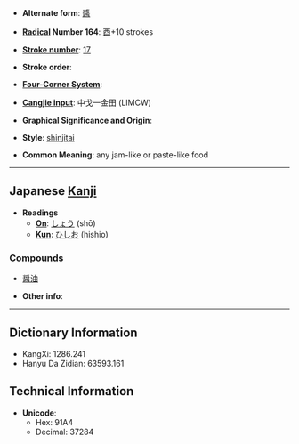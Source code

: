 * '''Alternate form''': [[醬]]

* '''[[Wiktionary:Chinese radical index| Radical]] Number 164''': [[Wiktionary:Chinese radical index 酉|酉]]+10 strokes

* '''[[Wiktionary:Chinese total strokes index|Stroke number]]''': [[Wiktionary:Chinese total strokes index 17|17]]

* '''Stroke order''': 

* '''[[Wiktionary:Chinese four corner index|Four-Corner System]]''': 

* '''[[Wiktionary:Chinese Cangjie index|Cangjie input]]''': 中戈一金田 (LIMCW)

* '''Graphical Significance and Origin''': 

* '''Style''': [[shinjitai]]

* '''Common Meaning''': any jam-like or paste-like food

----

== Japanese [[Kanji]] ==

* '''Readings'''
** '''[[On]]''': [[しょう]] (shō)
** '''[[Kun]]''': [[ひしお]] (hishio)

===Compounds===
*[[醤油]]

* '''Other info''':  

----

== Dictionary Information ==

* KangXi: 1286.241
* Hanyu Da Zidian: 63593.161

== Technical Information ==

* '''Unicode''':
** Hex: 91A4
** Decimal: 37284